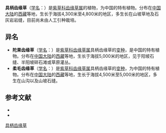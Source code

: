{{Speciesbox
| name = 具柄齿缘草
| status = 
| status_system = 
| image =
| genus = Eritrichium
| species = petiolare
| authority = W. T. Wang
* 具柄齿缘草 ''E. p.'' var. ''petiolare''
* [[陀果齿缘草|陀果齿缘草]] ''E. p.'' var. ''subturbinatum''
* [[柔毛齿缘草|柔毛齿缘草]] ''E. p.'' var. ''villosum''
}}

'''具柄齿缘草'''（[[学名|学名]]：{{lang|la|''Eritrichium petiolare''}}）是[[紫草科|紫草科]][[齿缘草属|齿缘草属]]的植物，为中国的特有植物。分布在[[中国大陆|中国大陆]]的[[西藏|西藏]]等地，生长于海拔4,300米至4,800米的地区，多生长在山坡草地及石灰岩岩缝，目前尚未由人工引种栽培。

== 异名 ==
* '''陀果齿缘草'''（[[学名|学名]]：{{lang|la|''Eritrichium petiolare'' var. ''subturbinatum''}}）是[[紫草科|紫草科]][[齿缘草属|齿缘草属]]具柄齿缘草的[[变种|变种]]，是中国的特有植物。分布在[[中国大陆|中国大陆]]的[[西藏|西藏]]等地，生长于海拔5,000米的地区，见于阳坡石缝、半阳坡碎石滩或草原灌丛。
* '''柔毛齿缘草'''（[[学名|学名]]：{{lang|la|''Eritrichium petiolare'' var. ''villosum''}}）是[[紫草科|紫草科]][[齿缘草属|齿缘草属]]具柄齿缘草的[[变种|变种]]，为中国的特有植物。分布在[[中国大陆|中国大陆]]的[[西藏|西藏]]等地，生长于海拔4,500米至5,000米的地区，多生在山沟以及山坡石缝。

== 参考文献 ==
<div class="references-small">
* {{FRPS}}
* {{cite web| url =http://www.bioinfo.cn/db05/KmzwSpecies.php?action=view&id=1169| title =具柄齿缘草（原变种）| work =《中国高等植物数据库全库》| publisher =中国科学院微生物研究所| author =昆明植物研究所| accessdate =2009-02-22| deadurl =yes| archiveurl =https://web.archive.org/web/20160305073024/http://www.bioinfo.cn/db05/KmzwSpecies.php?action=view&id=1169| archivedate =2016-03-05}}
</div>
{{Taxonbar|from=Q10894564}}

[[Category:山琉璃草属|具柄齿缘草]]


{{植物小作品}}
